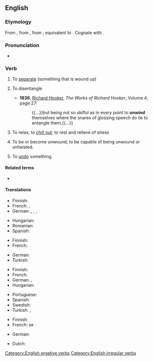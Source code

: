 ==English==

===Etymology===
From {{inh|en|enm|unwinden}}, from {{inh|en|ang|unwindan|t=to unwind; unwrap}}, from {{inh|en|gem-pro|*andawindaną|t=to unwind}}; equivalent to {{prefix|en|un|wind|t2=to coil}}. Cognate with {{cog|nl|ontwinden|t=to unwind}}.

===Pronunciation===
* {{IPA|/ʌnˈwaɪnd/|lang=en}}
*: {{rhymes|aɪnd|lang=en}}

===Verb===
{{en-verb|unwinds|unwinding|unwound}}

# {{lb|en|transitive}} To [[separate]] (something that is wound up)
#: {{ux|en|to '''unwind''' a ball of yarn}}
#: {{ux|en|Could you '''unwind''' about a foot of ribbon so I can finish the package?}}
#: {{syn|en|untwist|untwine}}
# {{lb|en|transitive|obsolete}} To disentangle
#* '''1836''', [[w:Richard Hooker|Richard Hooker]], ''The Works of Richard Hooker'', Volume 4, page 27:
#*: {{...}}but being not so skilful as in every point to '''unwind''' themselves where the snares of glossing speech do lie to entangle them,{{...}}
# {{lb|en|intransitive|slang}} To relax; to [[chill out]]; to rest and relieve of stress
#: {{ux|en|After work, I like to '''unwind''' by smoking a pipe while reading the paper.}}
# {{lb|en|intransitive}} To be or become unwound; to be capable of being unwound or untwisted.
# {{lb|en|transitive|finance}} To [[undo]] something.

====Related terms====
* {{l|en|wind}}

====Translations====
{{trans-top|To wind off}}
* Finnish: {{t+|fi|purkaa}}
* French: {{t+|fr|dérouler}}, {{t+|fr|débobiner}}
* German: {{t+|de|abwickeln}}, {{t|de|loswickeln}}, {{t+|de|abspulen}}, {{t+|de|abdocken}} {{qualifier|textil.}}
{{trans-mid}}
* Hungarian: {{t|hu|legombolyít}}
* Romanian: {{t+|ro|deșira}}
* Spanish: {{t+|es|desenrollar}}
{{trans-bottom}}

{{trans-top|To disentangle}}
* Finnish: {{t+|fi|avata}}
* French: {{t+|fr|démêler}}
{{trans-mid}}
* German: {{t+|de|entwirren}}
* Turkish: {{t+|tr|çözmek}}
{{trans-bottom}}

{{trans-top|To relax}}
* Finnish: {{t+|fi|rentoutua}}
* French: {{t+|fr|décompresser}}
* German: {{t+|de|abschalten}} {{qualifier|figurative}}, {{t|de|sich entspannen}}
* Hungarian: {{t+|hu|ellazul}}
{{trans-mid}}
* Portuguese: {{t+|pt|espairecer}}
* Spanish: {{t+|es|relajarse}}
* Swedish: {{t|sv|varva ner}}
* Turkish: {{t+|tr|gevşemek}}, {{t+|tr|rahatlamak}}
{{trans-bottom}}

{{trans-top|To be or become unwound}}
* Finnish: {{t|fi|purkautua}}
* French: se {{t+|fr|défaire}}
{{trans-mid}}
* German: {{t|de|sich abwickeln}}
{{trans-bottom}}

{{checktrans-top}}
* Dutch: {{t+check|nl|afwikkelen}}
{{trans-mid}}
{{trans-bottom}}

[[Category:English ergative verbs]]
[[Category:English irregular verbs]]